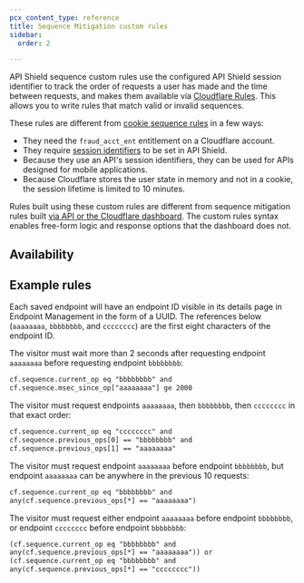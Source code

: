 ```yaml
---
pcx_content_type: reference
title: Sequence Mitigation custom rules
sidebar:
  order: 2

---
```



API Shield sequence custom rules use the configured API Shield <GlossaryTooltip term="session identifier">session identifier</GlossaryTooltip> to track the order of requests a user has made and the time between requests, and makes them available via [Cloudflare Rules](/rules). This allows you to write rules that match valid or invalid sequences.

These rules are different from [cookie sequence rules](/bots/additional-configurations/sequence-rules/) in a few ways: 

- They need the `fraud_acct_ent` entitlement on a Cloudflare account.
- They require [session identifiers](/api-shield/get-started/#session-identifiers) to be set in API Shield.
- Because they use an API's session identifiers, they can be used for APIs designed for mobile applications.
- Because Cloudflare stores the user state in memory and not in a cookie, the session lifetime is limited to 10 minutes.

Rules built using these custom rules are different from sequence mitigation rules built [via API or the Cloudflare dashboard](/api-shield/security/sequence-mitigation/). The custom rules syntax enables free-form logic and response options that the dashboard does not.

## Availability

<Render file="sequence-rules-availability" product="bots" />

## Example rules

Each saved endpoint will have an endpoint ID visible in its details page in Endpoint Management in the form of a UUID. The references below (`aaaaaaaa`, `bbbbbbbb`, and `cccccccc`) are the first eight characters of the endpoint ID.

The visitor must wait more than 2 seconds after requesting endpoint `aaaaaaaa` before requesting endpoint `bbbbbbbb`:

```txt
cf.sequence.current_op eq "bbbbbbbb" and 
cf.sequence.msec_since_op["aaaaaaaa"] ge 2000
```

The visitor must request endpoints `aaaaaaaa`, then `bbbbbbbb`, then `cccccccc` in that exact order:

```txt
cf.sequence.current_op eq "cccccccc" and 
cf.sequence.previous_ops[0] == "bbbbbbbb" and 
cf.sequence.previous_ops[1] == "aaaaaaaa"
```

The visitor must request endpoint `aaaaaaaa` before endpoint `bbbbbbbb`, but endpoint `aaaaaaaa` can be anywhere in the previous 10 requests:

```txt
cf.sequence.current_op eq "bbbbbbbb" and 
any(cf.sequence.previous_ops[*] == "aaaaaaaa")
```

The visitor must request either endpoint `aaaaaaaa` before endpoint `bbbbbbbb`, or endpoint `cccccccc` before endpoint `bbbbbbbb`:

```txt
(cf.sequence.current_op eq "bbbbbbbb" and 
any(cf.sequence.previous_ops[*] == "aaaaaaaa")) or 
(cf.sequence.current_op eq "bbbbbbbb" and 
any(cf.sequence.previous_ops[*] == "cccccccc"))
```